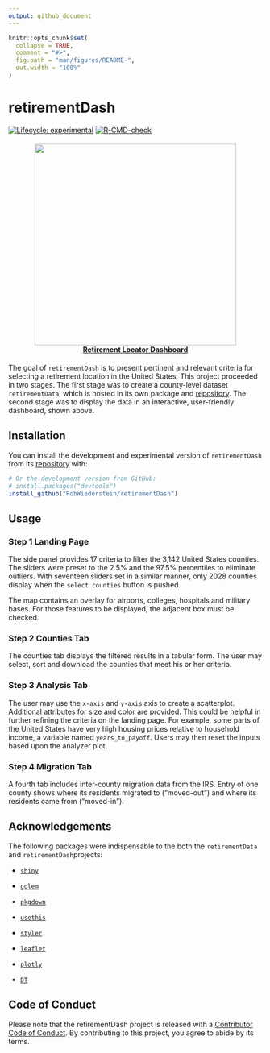 ```yaml
---
output: github_document
---
```


<!-- README.md is generated from README.Rmd. Please edit that file -->

```r
knitr::opts_chunk$set(
  collapse = TRUE,
  comment = "#>",
  fig.path = "man/figures/README-",
  out.width = "100%"
)
```

# retirementDash

<!-- badges: start -->
[![Lifecycle: experimental](https://img.shields.io/badge/lifecycle-experimental-orange.svg)](https://lifecycle.r-lib.org/articles/stages.html#experimental)
[![R-CMD-check](https://github.com/RobWiederstein/retirementDash/workflows/R-CMD-check/badge.svg)](https://github.com/RobWiederstein/retirementDash/actions)
<!-- badges: end -->

<h4 align="center">
<a href="https://rob-wiederstein.shinyapps.io/retirement-dashboard/?_ga=2.138388592.1542637753.1630614255-2110524801.1630416115"><img src='man/figures/retirementDash.png' align="center" height="400"/><br/></a>
<a href="https://rob-wiederstein.shinyapps.io/retirementdash/?_ga=2.99037854.1258475930.1633524763-1285109657.1633184174">Retirement
Locator Dashboard</a>
</h4>

The goal of `retirementDash` is to present pertinent and relevant criteria for selecting a retirement location in the United States.  This project proceeded in two stages.  The first stage was to create a county-level dataset `retirementData`, which is hosted in its own package and [repository](https://github.com/RobWiederstein/retirementData).  The second stage was to display the data in an interactive, user-friendly dashboard, shown above.

## Installation

You can install the development and experimental version of `retirementDash` from its [repository](https://github.com/RobWiederstein/retirementDash) with:

``` r
# Or the development version from GitHub:
# install.packages("devtools")
install_github("RobWiederstein/retirementDash")
```

## Usage

### Step 1 Landing Page

The side panel provides 17 criteria to filter the 3,142 United States counties.  The sliders were preset to the 2.5% and the 97.5% percentiles to eliminate outliers.  With seventeen sliders set in a similar manner, only 2028 counties display when the `select counties` button is pushed.

The map contains an overlay for airports, colleges, hospitals and military bases.  For those features to be displayed, the adjacent box must be checked.

### Step 2 Counties Tab

The counties tab displays the filtered results in a tabular form.  The user may select, sort and download the counties that meet his or her criteria.

### Step 3 Analysis Tab

The user may use the `x-axis` and `y-axis` axis to create a scatterplot.  Additional attributes for size and color are provided.  This could be helpful in further refining the criteria on the landing page.  For example, some parts of the United States have very high housing prices relative to household income, a variable named `years_to_payoff`.  Users may then reset the inputs based upon the analyzer plot.

### Step 4 Migration Tab

A fourth tab includes inter-county migration data from the IRS.  Entry of one county shows where its residents migrated to ("moved-out") and where its residents came from ("moved-in").

## Acknowledgements

The following packages were indispensable to the both the `retirementData` and `retirementDash`projects:

- [`shiny`](https://github.com/rstudio/shiny)

- [`golem`](https://github.com/ThinkR-open/golem)

- [`pkgdown`](https://github.com/r-lib/pkgdown)

- [`usethis`](https://github.com/r-lib/usethis)

- [`styler`](https://github.com/r-lib/styler)

- [`leaflet`](https://github.com/Leaflet/Leaflet)

- [`plotly`](https://github.com/plotly/plotly.R)

- [`DT`](https://github.com/rstudio/DT)

## Code of Conduct

Please note that the retirementDash project is released with a [Contributor Code of Conduct](https://contributor-covenant.org/version/2/0/CODE_OF_CONDUCT.html). By contributing to this project, you agree to abide by its terms.
